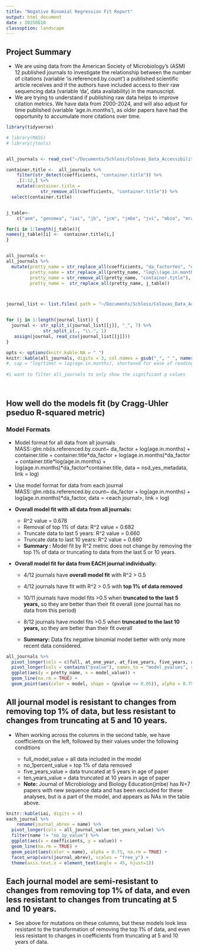 ```yaml
---
title: "Negative Binomial Regression Fit Report"
output: html_document
date : 20250610 
classoption: landscape
---
```


## Project Summary

-   We are using data from the American Society of Microbiology's (ASM)
    12 published journals to investigate the relationship between the
    number of citations (variable 'is.referenced.by.count') a published
    scientific article receives and if the authors have included access
    to their raw sequencing data (variable 'da', data availability) in
    the manuscript.
-   We are trying to understand if publishing raw data helps to improve
    citation metrics. We have data from 2000-2024, and will also adjust
    for time published (variable 'age.in.months'), as older papers have
    had the opportunity to accumulate more citations over time.

```r
library(tidyverse)

# library(MASS)
# library(jtools)


all_journals <- read_csv("~/Documents/Schloss/Colovas_Data_Accessibility/Data/negative_binomial/all_data_glmnb_models.csv") 

container.title <-  all_journals %>% 
    filter(str_detect(coefficients, "container.title")) %>%  
    .[1:12,] %>%  
    mutate(container.title =
             str_remove_all(coefficients, "container.title")) %>%  
  select(container.title)


j_table<- 
    c("aem", "genomea", "iai", "jb", "jcm", "jmbe", "jvi", "mbio", "mra", "spectrum",  "msphere", "msystems")

for(i in 1:length(j_table)){
names(j_table)[i] <-  container.title[i,]
}


all_journals <- 
all_journals %>%
  mutate(pretty_name = str_replace_all(coefficients, "da_factorYes", "da_Yes"),
         pretty_name = str_replace_all(pretty_name, "log\\(age.in.months\\)", "log(time)"),
         pretty_name = str_remove_all(pretty_name, "container.title"), 
         pretty_name =  str_replace_all(pretty_name, j_table)) 



journal_list <- list.files( path = "~/Documents/Schloss/Colovas_Data_Accessibility/Data/negative_binomial", pattern = "negative_binomial_model", full.names = TRUE)


for (j in 1:length(journal_list)) { 
  journal <- str_split_i(journal_list[[j]], "_", 7) %>%  
              str_split_i(., "\\.", 1)
   assign(journal, read_csv(journal_list[[j]]))
}

```

```r

opts <- options(knitr.kable.NA = " ")
knitr::kable(all_journals, digits = 3, col.names = gsub("_", " ", names(all_journals))) 
#, cap = "log(time) = log(age.in.months), shortened for ease of reading") 
  
#i want to filter all_journals to only show the significant p values

  
```

## How well do the models fit (by Cragg-Uhler pseduo R-squared metric)

### Model Formats 

-   Model format for all data from all journals
    MASS::glm.nb(is.referenced.by.count\~ da_factor +
    log(age.in.months) + container.title + container.title\*da_factor +
    log(age.in.months)\*da_factor +
    container.title\*log(age.in.months) +
    log(age.in.months)\*da_factor\*container.title, data =
    nsd_yes_metadata, link = log)

-   Use model format for data from each journal
    MASS::glm.nb(is.referenced.by.count\~ da_factor +
    log(age.in.months) + log(age.in.months)\*da_factor, data = \<each
    journal\>, link = log)

-   **Overall model fit with all data from all journals:**

    -   R\^2 value = 0.678
    -   Removal of top 1% of data: R\^2 value = 0.682
    -   Truncate data to last 5 years: R\^2 value = 0.660
    -   Truncate data to last 10 years: R\^2 value = 0.680
    -   **Summary :** Model fit by R\^2 metric does not change by
        removing the top 1% of data or truncating to data from the last
        5 or 10 years.

-   **Overall model fit for data from EACH journal individually:**

    -   4/12 journals have **overall model fit** with R\^2 \> 0.5

    -   4/12 journals have fit with R\^2 \> 0.5 with **top 1% of data
        removed**

    -   10/11 journals have model fits \>0.5 when **truncated to the
        last 5 years,** so they are better than their fit overall (one
        journal has no data from this period)

    -   8/12 journals have model fits \>0.5 when **truncated to the last
        10 years,** so they are better than their fit overall

    -   **Summary:** Data fits negative binomial model better with only
        more recent data considered.

```r

all_journals %>%
  pivot_longer(cols = c(full, at_one_year, at_five_years, five_years, at_ten_years, ten_years), names_to = "model", values_to = "model_value") %>%
  pivot_longer(cols = contains("pvalue"), names_to = "model_pvalues", values_to = "pvalue") %>% view()
  ggplot(aes(y = pretty_name, x = model_value)) + 
  geom_line(na.rm = TRUE) + 
  geom_point(aes(color = model, shape = (pvalue <= 0.05)), alpha = 0.75, na.rm = TRUE)
```

## All journal model is resistant to changes from removing top 1% of data, but less resistant to changes from truncating at 5 and 10 years.

-   When working across the columns in the second table, we have
    coefficients on the left, followed by their values under the
    following conditions

    -   full_model_value = all data included in the model
    -   no_1percent_value = top 1% of data removed
    -   five_years_value = data truncated at 5 years in age of paper
    -   ten_years_value = data truncated at 10 years in age of paper
    -   **Note:** Journal of Microbiology and Biology Education(jmbe)
        has N=7 papers with new sequence data and has been excluded for
        these analyses, but is a part of the model, and appears as NAs
        in the table above.



```r
knitr::kable(iai, digits = 4)
each_journal %>% 
    rename(journal_abrev = name) %>% 
  pivot_longer(cols = all_journal_value:ten_years_value) %>%
  filter(name != "no_1p_value") %>% 
  ggplot(aes(x = coefficients, y = value)) + 
  geom_line(na.rm = TRUE) + 
  geom_point(aes(color = name), alpha = 0.75, na.rm = TRUE) + 
  facet_wrap(vars(journal_abrev), scales = "free_y") +
  theme(axis.text.x = element_text(angle = 45, hjust=1)) 
```

## Each journal model are semi-resistant to changes from removing top 1% of data, and even less resistant to changes from truncating at 5 and 10 years.

-   See above for mutations on these columns, but these models look less
    resistant to the transformation of removing the top 1% of data, and
    even less resistant to changes in coefficients from truncating at 5
    and 10 years of data.

